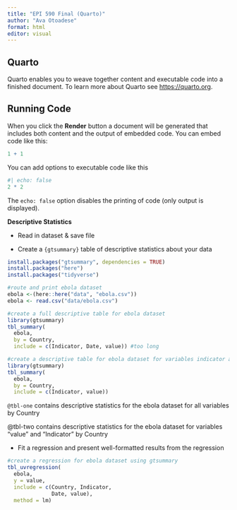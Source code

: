 ```yaml
---
title: "EPI 590 Final (Quarto)"
author: "Ava Otoadese"
format: html
editor: visual
---
```


## Quarto

Quarto enables you to weave together content and executable code into a finished document. To learn more about Quarto see <https://quarto.org>.

## Running Code

When you click the **Render** button a document will be generated that includes both content and the output of embedded code. You can embed code like this:

```r
1 + 1
```

You can add options to executable code like this

```r
#| echo: false
2 * 2
```

The `echo: false` option disables the printing of code (only output is displayed).

**Descriptive Statistics**

-   Read in dataset & save file

-   Create a `{gtsummary}` table of descriptive statistics about your data

```r
install.packages("gtsummary", dependencies = TRUE)
install.packages("here")
install.packages("tidyverse")

#route and print ebola dataset 
ebola <-(here::here("data", "ebola.csv"))
ebola <- read.csv("data/ebola.csv")

#create a full descriptive table for ebola dataset
library(gtsummary)
tbl_summary(
  ebola,
  by = Country,
  include = c(Indicator, Date, value)) #too long

#create a descriptive table for ebola dataset for variables indicator and value by country
library(gtsummary)
tbl_summary(
  ebola,
  by = Country,
  include = c(Indicator, value))

```

`@tbl-one` contains descriptive statistics for the ebola dataset for all variables by Country

@tbl-two contains descriptive statistics for the ebola dataset for variables "value" and "Indicator" by Country

-   Fit a regression and present well-formatted results from the regression

```r
#create a regression for ebola dataset using gtsummary
tbl_uvregression(
  ebola, 
  y = value,
  include = c(Country, Indicator,
              Date, value),
  method = lm)
```
